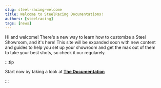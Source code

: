 ```yaml
---
slug: steel-racing-welcome
title: Welcome to SteelRacing Documentations!
authors: [steelracing]
tags: [news]
---
```


Hi and welcome!
There's a new way to learn how to customize a Steel Showroom, and it's here!
This site will be expanded soon with new content and guides to help you set up your showroom and get the max out of them to take your best shots, so check it our regularely.


:::tip

Start now by taking a look at **[The Documentation](../docs/intro)**

:::

